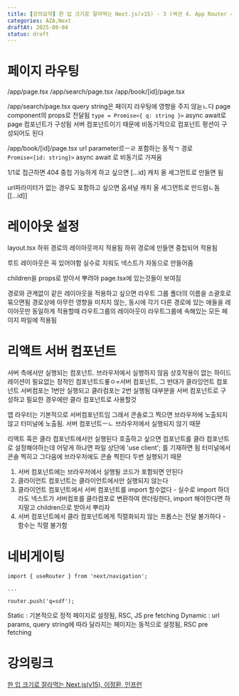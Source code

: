 ```yaml
---
title: [강의요약] 한 입 크기로 잘라먹는 Next.js(v15) - 3 (섹션 4. App Router 시작하기)
categories: AZA,Next
draftAt: 2025-08-04
status: draft
---
```


# 페이지 라우팅

/app/page.tsx
/app/search/page.tsx
/app/book/[id]/page.tsx

/app/search/page.tsx
query string은 페이지 라우팅에 영향을 주지 않늗ㄴ다
page component의 props로 전달됨
`type = Promise<{ q: string }>`
async await로 page 컴포넌트가 구성됨
서버 컴포넌트이기 때문에 비동기적으로 컴포넌트 펑션이 구성되어도 된다

/app/book/[id]/page.tsx
url parameter르ㅡㄹ 포함하는 동적ㄱ 경로
`Promise<{id: string}>`
async await 로 비동기로 가져옴

1/1로 접근하면 404
중첩 가능하게 하고 싶으면 [...id] 캐치 올 세그먼트로 만들면 됨

url파라미터가 없는 경우도 포함하고 싶으면
옵셔널 캐치 올 세그먼트로 만드렴ㄴ돔 [[...id]]

# 레이아웃 설정

layout.tsx
하위 경로의 레이아웃까지 적용됨
하위 경로에 만들면 중첩되어 적용됨

루트 레이아웃은 꼭 있어야함
실수로 지워도 넥스트가 자동으로 만들어줌

children을 props로 받아서 뿌려야 page.tsx에 있는것들이 보여짐

경로와 관계없이 같은 레이아웃을 적용하고 싶으면
라우트 그룹
폴더의 이름을 소괄호로 묶으면됨
경로상에 아무런 영향을 미치지 않는, 동시에 각기 다른 경로에 있는 애들을 레이아웃만 동일하게 적용할때
라우트그룹의 레이아웃이 라우트그룹에 속해있는 모든 페이지 파일에 적용됨

# 리액트 서버 컴포넌트

서버 측에서만 실행되는 컴포넌트. 브라우저에서 실행하지 않음
상호작용이 없는 하이드레이션이 필요없는 정적인 컴포넌트드롷ㅇ=서버 컴포넌트, 그 반대가 클라잉언트 컴포넌트
서버컴포는 1번만 실행되고 클라컴포는 2번 실행됨
대부분을 서버 컴포넌트로 구성하고 필요한 경우에만 클라 컴포넌트로 사용할것

앱 라우터는 기본적으로 서버컴포넌트임
그래서 콘솔로그 찍으면 브라우저에 노출되지 않고 터미널에 노출됨. 서버 컴포넌트ㅡㄴ 브라우저에서 실행되지 않기 때문

리액트 훅은 클라 컴포넌트에서만 실행된다 호출하고 싶으면 컴포넌트를 클라 컴포넌트로 설정해야하는데
어덯게 하냐면 파일 상단에 'use client'; 를 기재하면 됨
터미널에서 콘솔 찍히고 그다음에 브라우저에도 콘솔 찍힌다 두번 실행되기 때문

1. 서버 컴포넌트에는 브라우저에서 실행될 코드가 포함되면 안된다
2. 클라이언트 컴포넌트는 클라이언트에서만 실행되지 않는다
3. 클라이언트 컴포넌트에서 서버 컴포넌트를 import 할수없다 - 실수로 import 하더라도 넥스트가 서버컴포를 클라컴포로 변환하여 렌더링한다, import 해야한다면 하지말고 children으로 받아서 뿌리자
4. 서버 컴포넌트에서 클라 컴포넌트에게 직렬화되지 않는 프롭스는 전달 불가하다 - 함수는 직렬 불가함

# 네비게이팅

```
import { useRouter } from 'next/navigation';

...

router.push('q=sdf');
```

Static : 기본적으로 정적 페이지로 설정됨, RSC, JS pre fetching
Dynamic : url params, query string에 따라 달라지는 페이지는 동적으로 설정됨, RSC pre fetching

# 강의링크

[한 입 크기로 잘라먹는 Next.js(v15), 이정환, 인프런](https://www.inflearn.com/course/%ED%95%9C%EC%9E%85-%ED%81%AC%EA%B8%B0-nextjs/dashboard)
